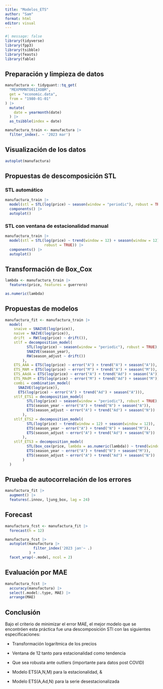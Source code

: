 ```yaml
---
title: "Modelos_ETS"
author: "Sam"
format: html
editor: visual
---
```


```r
#| message: false
library(tidyverse)
library(fpp3)
library(tsibble)
library(feasts)
library(fable)
```

## Preparación y limpieza de datos

```r
manufactura <- tidyquant::tq_get(
  "MEXPRMNTO01IXOBM",
  get = "economic.data",
  from = "1980-01-01"
) |> 
  mutate(
    date = yearmonth(date)
  ) |> 
  as_tsibble(index = date)

manufactura_train <- manufactura |> 
  filter_index(. ~ '2023 mar')
```

## Visualización de los datos

```r
autoplot(manufactura)
```

## Propuestas de descomposición STL

### STL automático

```r
manufactura_train |> 
  model(stl = STL(log(price) ~ season(window = "periodic"), robust = TRUE)) |> 
  components() |> 
  autoplot()
```

### STL con ventana de estacionalidad manual

```r
manufactura_train |> 
  model(stl = STL(log(price) ~ trend(window = 12) + season(window = 12), 
                  robust = TRUE)) |> 
  components() |> 
  autoplot()
```

## Transformación de Box_Cox

```r
lambda <- manufactura_train |> 
  features(price, features = guerrero)

as.numeric(lambda)
```

## Propuestas de modelos

```r
manufactura_fit <- manufactura_train |>
  model(
    snaive = SNAIVE(log(price)),
    naive = NAIVE(log(price)),
    drift  = RW(log(price) ~ drift()),
    stlf = decomposition_model(
          STL(log(price) ~ season(window = "periodic"), robust = TRUE),
          SNAIVE(season_year),
          RW(season_adjust ~ drift())
        ),
    ETS_AAA = ETS(log(price) ~ error("A") + trend("A") + season("A")),
    ETS_MAM = ETS(log(price) ~ error("M") + trend("A") + season("M")),
    ETS_AAdA = ETS(log(price) ~ error("A") + trend("Ad") + season("A")),
    ETS_MAdM = ETS(log(price) ~ error("M") + trend("Ad") + season("M")),
    combi = combination_model(
      SNAIVE(log(price)),
      ETS(log(price) ~ error("A") + trend("Ad") + season("A"))),
    stlf_ETS1 = decomposition_model(
          STL(log(price) ~ season(window = "periodic"), robust = TRUE),
          ETS(season_year ~ error("A") + trend("N") + season("A")),
          ETS(season_adjust ~ error("A") + trend("Ad") + season("N"))
        ),
    stlf_ETS2 = decomposition_model(
          STL(log(price) ~ trend(window = 12) + season(window = 12)),
          ETS(season_year ~ error("A") + trend("N") + season("M")),
          ETS(season_adjust ~ error("A") + trend("Ad") + season("N"))
        ),
    stlf_ETS3 = decomposition_model(
          STL(box_cox(price, lambda = as.numeric(lambda)) ~ trend(window = 12) + season(window = 12)),
          ETS(season_year ~ error("A") + trend("N") + season("M")),
          ETS(season_adjust ~ error("A") + trend("Ad") + season("N"))
        )
  )
```

## Prueba de autocorrelación de los errores

```r
manufactura_fit |>
  augment() |>
  features(.innov, ljung_box, lag = 24)
```

## Forecast

```r
manufactura_fcst <- manufactura_fit |> 
  forecast(h = 12) 

manufactura_fcst |> 
  autoplot(manufactura |> 
             filter_index('2023 jan'~ .)
           ) +
  facet_wrap(~.model, ncol = 2)
```

## Evaluación por MAE

```r
manufactura_fcst |> 
  accuracy(manufactura) |> 
  select(.model:.type, MAE) |> 
  arrange(MAE)
```

## Conclusión

Bajo el criterio de minimizar el error MAE, el mejor modelo que se encontróen esta práctica fue una descomposición STl con las siguientes especificaciones:

-   Transformación logarítmica de los precios

-   Ventana de 12 tanto para estacionalidad como tendencia

-   Que sea robusta ante outliers (importante para datos post COVID)

-   Modelo ETS(A,N,M) para la estacionalidad, &

-   Modelo ETS(A,Ad,N) para la serie desestacionalizada
